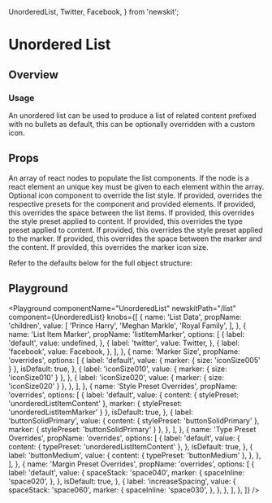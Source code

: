 
  UnorderedList,
  Twitter,
  Facebook,
} from 'newskit';


# Unordered List

## Overview

### Usage

An unordered list can be used to produce a list of related content prefixed with no bullets as default, this can be optionally overridden with a custom icon.

## Props

<LegacyBlock marginTop="sizing040">
    <Prop name="children" type="Array<React.ReactNode>" required>
    An array of react nodes to populate the list components. 
    If the node is a react element an unique key must be given to each element within the array.
  </Prop>
  <Prop name="listItemMarker" type="IconComponent">
    Optional icon component to override the list style.
  </Prop>
  <Prop name="overrides" type="object">
    If provided, overrides the respective presets for the component and provided elements.
  <Prop name="spaceStack" type="SpacingPresetKeys" >
    If provided, this overrides the space between the list items.
  </Prop >
  <Prop name="content">
    <Prop name="stylePreset" type="string" default="unorderedListItemContent">
      If provided, this overrides the style preset applied to content.
    </Prop>
    <Prop name="typePreset" type="string" default="unorderedListItemContent">
      If provided, this overrides the type preset applied to content.
    </Prop>
  </Prop>
   <Prop name="marker">
    <Prop name="stylePreset" type="string" default="unorderedListItemMarker">
      If provided, this overrides the style preset applied to the marker.
    </Prop>
    <Prop name="spaceInline" type="SpacingPresetKeys" >
      If provided, this overrides the space between the marker and the content.
    </Prop>
    <Prop name="size" type="IconSizeKeys" default="iconSize005">
      If provided, this overrides the marker icon size.
    </Prop>
  </Prop>

  Refer to the defaults below for the full object structure:
  <CodeFromDefaultPresets componentName="unorderedList" />
  </Prop>

</LegacyBlock>

## Playground

<Playground
  componentName="UnorderedList"
  newskitPath="/list"
  component={UnorderedList}
  knobs={[
    {
      name: 'List Data',
      propName: 'children',
      value: [
        'Prince Harry',
        'Meghan Markle',
        'Royal Family',
      ],
    },
    {
      name: 'List Item Marker',
      propName: 'listItemMarker',
      options: [
        {
          label: 'default',
          value: undefined,
        },
        {
          label: 'twitter',
          value: Twitter,
        },
        {
          label: 'facebook',
          value: Facebook,
        },
      ],
    },
    {
      name: 'Marker Size',
      propName: 'overrides',
      options: [
        {
          label: 'default',
          value: {
            marker: {
              size: 'iconSize005'
            }
          },
          isDefault: true,
        },
        {
          label: 'iconSize010',
          value: {
            marker: {
              size: 'iconSize010'
            }
          },
        },
                {
          label: 'iconSize020',
          value: {
            marker: {
              size: 'iconSize020'
            }
          },
        },
      ],
    },
    {
      name: 'Style Preset Overrides',
      propName: 'overrides',
      options: [
        {
          label: 'default',
          value: {
            content: {
              stylePreset: 'unorderedListItemContent'
            },
            marker: {
              stylePreset: 'unorderedListItemMarker'
            }
          },
          isDefault: true,
        },
        {
          label: 'buttonSolidPrimary',
          value: {
            content: {
              stylePreset: 'buttonSolidPrimary'
            },
            marker: {
              stylePreset: 'buttonSolidPrimary'
            }
          },
        },
      ],
    },
    {
      name: 'Type Preset Overrides',
      propName: 'overrides',
      options: [
        {
          label: 'default',
          value: {
            content: {
              typePreset: 'unorderedListItemContent'
            },
          },
          isDefault: true,
        },
        {
          label: 'buttonMedium',
          value: {
            content: {
              typePreset: 'buttonMedium'
            },
          },
        },
      ],
    },
    {
      name: 'Margin Preset Overrides',
      propName: 'overrides',
      options: [
        {
          label: 'default',
          value: {
            spaceStack: 'space040',
            marker: {
              spaceInline: 'space020',
            },
          },
          isDefault: true,
        },
        {
          label: 'increaseSpacing',
          value: {
            spaceStack: 'space060',
            marker: {
              spaceInline: 'space030',
            },
          },
        },
      ],
    },
  ]}
/>
